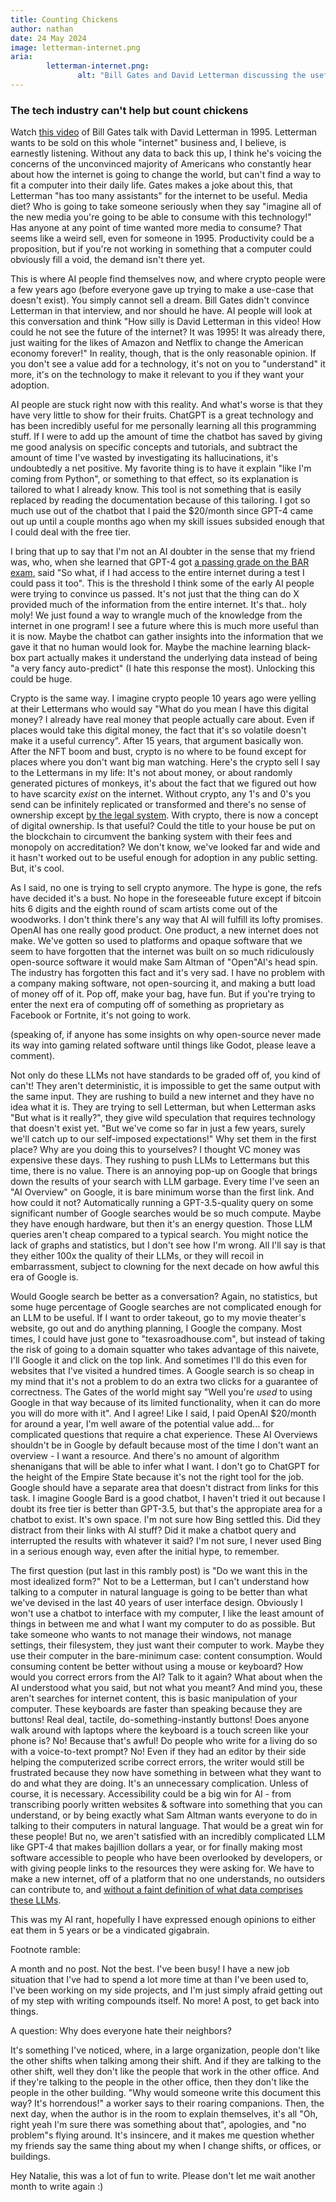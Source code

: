 ```yaml
--- 
title: Counting Chickens
author: nathan 
date: 24 May 2024 
image: letterman-internet.png
aria:
        letterman-internet.png:
               alt: "Bill Gates and David Letterman discussing the usefulness of the internet in 1995" 
---
```

### The tech industry can't help but count chickens 

Watch [this video](https://www.youtube.com/watch?v=fs-YpQj88ew) of Bill Gates talk with David Letterman in 1995.
Letterman wants to be sold on this whole "internet" business and, I believe, is earnestly listening. Without any
data to back this up, I think he's voicing the concerns of the unconvinced majority of Americans who constantly
hear about how the internet is going to change the world, but can't find a way to fit a computer into their daily
life. Gates makes a joke about this, that Letterman "has too many assistants" for the internet to be useful. Media
diet? Who is going to take someone seriously when they say "imagine all of the new media you're going to be able
to consume with this technology!" Has anyone at any point of time wanted more media to consume? That seems like a
weird sell, even for someone in 1995. Productivity could be a proposition, but if you're not working in something
that a computer could obviously fill a void, the demand isn't there yet.

This is where AI people find themselves now, and where crypto people were a few years ago (before everyone gave
up trying to make a use-case that doesn't exist). You simply cannot sell a dream. Bill Gates didn't convince Letterman
in that interview, and nor should he have. AI people will look at this conversation and think "How silly is David
Letterman in this video! How could he not see the future of the internet? It was 1995! It was already there, just
waiting for the likes of Amazon and Netflix to change the American economy forever!" In reality, though, that is
the only reasonable opinion. If you don't see a value add for a technology, it's not on you to "understand" it more,
it's on the technology to make it relevant to you if they want your adoption. 

AI people are stuck right now with this reality. And what's worse is that they have very little to show for their
fruits. ChatGPT is a great technology and has been incredibly useful for me personally learning all this programming
stuff. If I were to add up the amount of time the chatbot has saved by giving me good analysis on specific concepts
and tutorials, and subtract the amount of time I've wasted by investigating its hallucinations, it's undoubtedly
a net positive. My favorite thing is to have it explain "like I'm coming from Python", or something to that effect,
so its explanation is tailored to what I already know. This tool is not something that is easily replaced by reading
the documentation because of this tailoring. I got so much use out of the chatbot that I paid the $20/month since GPT-4
came out up until a couple months ago when my skill issues subsided enough that I could deal with the free tier.

I bring that up to say that I'm not an AI doubter in the sense that my friend was, who, when she learned that GPT-4 got
[a passing grade on the BAR exam](https://www.abajournal.com/web/article/latest-version-of-chatgpt-aces-the-bar-exam-with-score-in-90th-percentile),
said "So what, if I had access to the entire internet during a test I could pass it too". This is the threshold I think
some of the early AI people were trying to convince us passed. It's not just that the thing can do X provided much of
the information from the entire internet. It's that.. holy moly! We just found a way to wrangle much of the knowledge
from the internet in one program! I see a future where this is much more useful than it is now. Maybe the chatbot can
gather insights into the information that we gave it that no human would look for. Maybe the machine learning black-box
part actually makes it understand the underlying data instead of being "a very fancy auto-predict" (I hate this response
the most). Unlocking this could be huge.

Crypto is the same way. I imagine crypto people 10 years ago were yelling at their Lettermans who would say 
"What do you mean I have this digital money? I already have real money that people actually care about. 
Even if places would take this digital money, the fact that it's so volatile doesn't make
it a useful currency". After 15 years, that argument basically won. After the NFT boom and bust, crypto is no where to 
be found except for places where you don't want big man watching. 
Here's the crypto sell I say to the Lettermans in my life: It's not about money, or
about randomly generated pictures of monkeys, it's about the fact that we figured out how to have
scarcity *exist* on the internet. Without crypto, any 1's and 0's you send can be infinitely replicated or transformed
and there's no sense of ownership except [by the legal system](https://www.youtube.com/watch?v=C6aeL83z_9Y). With crypto,
there is now a concept of digital ownership. Is that useful? Could the title to your house be put on the blockchain to circumvent the banking system with
their fees and monopoly on accreditation? We don't know, we've looked far and wide and it hasn't worked out to be useful enough for
adoption in any public setting. But, it's cool.

As I said, no one is trying to sell crypto anymore. The hype is gone, the refs have decided it's a bust. No hope in
the foreseeable future except if bitcoin hits 6 digits and the eighth round of scam artists come out of the woodworks.
I don't think there's any way that AI will fulfill its lofty promises. OpenAI has one really good product. One product,
a new internet does not make. We've gotten so used to platforms and opaque software that we seem to have forgotten that
the internet was built on so much ridiculously open-source software it would make Sam Altman of "Open"AI's head spin.
The industry has forgotten this fact and it's very sad. I have no problem with a company making software, not
open-sourcing it, and making a butt load of money off of it. Pop off, make your bag, have fun. But if you're trying to
enter the next era of computing off of something as proprietary as Facebook or Fortnite, it's not going to work. 

(speaking of, if anyone has some
insights on why open-source never made its way into gaming related software until things like Godot, please leave a comment). 

Not only do these LLMs not have standards to be graded off of, you kind of can't! They aren't deterministic, it is
impossible to get the same output with the same input. They are rushing to build a new internet and they have no
idea what it is. They are trying to sell Letterman, but when Letterman asks "But what is it really?", they give
wild speculation that requires technology that doesn't exist yet. "But we've come so far in just a few years, surely
we'll catch up to our self-imposed expectations!" Why set them in the first place? Why are you doing this to yourselves?
I thought VC money was expensive these days. They rushing to push LLMs to Lettermans but this time, there is no value.
There is an annoying pop-up on Google that brings down the results of your search with LLM garbage. Every time I've seen
an "AI Overview" on Google, it is bare minimum worse than the first link. And how could it not? Automatically running a
GPT-3.5-quality query on some significant number of Google searches would be so much compute. Maybe they have enough hardware,
but then it's an energy question. Those LLM queries aren't cheap compared to a typical search. You might notice the lack
of graphs and statistics, but I don't see how I'm wrong. All I'll say is that they either 100x the quality of their LLMs,
or they will recoil in embarrassment, subject to clowning for the next decade on how awful this era of Google is.

Would Google search be better as a conversation? Again,
no statistics, but some huge percentage of Google searches are not complicated enough for an LLM to be useful. If I want to order
takeout, go to my movie theater's website, go out and do anything planning, I Google the company. Most times, I could have just gone
to "texasroadhouse.com", but instead of taking the risk of going to a domain squatter who takes advantage of this naivete, I'll Google
it and click on the top link. And sometimes I'll do this even for websites that I've visited a hundred times. A Google search is
so cheap in my mind that it's not a problem to do an extra two clicks for a guarantee of correctness. The Gates of the world
might say "Well you're *used* to using Google in that way because of its limited functionality, when it can do more you
will do more with it". And I agree! Like I said, I paid OpenAI $20/month for around a year, I'm well aware of the potential
value add... for complicated questions that require a chat experience. These AI Overviews shouldn't be in Google by default 
because most of the time I don't want an overview - I want a resource. And there's no amount of algorithm shenanigans that will 
be able to infer what I want. I don't go to ChatGPT for the height of the Empire State because it's not the right tool for the
job. Google should have a separate area that doesn't distract from links for this task. I imagine Google Bard is a good chatbot,
I haven't tried it out because I doubt its free tier is better than GPT-3.5, but that's the appropiate area for a chatbot to exist.
It's own space. I'm not sure how Bing settled this. Did they distract from their links with AI stuff? Did it make a chatbot query
and interrupted the results with whatever it said? I'm not sure, I never used Bing in a serious enough way, even after the initial hype, 
to remember.


The first question (put last in this rambly post) is "Do we want this in the most idealized form?" Not to be a Letterman,
but I can't understand how talking to a computer in natural language is going to be better than what we've devised in the
last 40 years of user interface design. Obviously I won't use a chatbot to interface with my computer, I like the least amount of 
things in between me and what I want my computer to do as possible. But take someone who wants to not manage their windows, not manage
settings, their filesystem, they just want their computer to work. Maybe they use their computer in the bare-minimum case: content consumption.
Would consuming content be better without using a mouse or keyboard? How would you correct errors from the AI? Talk to it again?
What about when the AI understood what you said, but not what you meant? And mind you, these aren't searches for internet content, 
this is basic manipulation of your computer. These keyboards are faster than speaking because they are buttons! Real deal, tactile,
do-something-instantly buttons! Does anyone walk around with laptops where the keyboard is a touch screen like your phone is? No!
Because that's awful! Do people who write for a living do so with a voice-to-text prompt? No! Even if they had an editor by their
side helping the computerized scribe correct errors, the writer would still be frustrated because they now have something in between
what they want to do and what they are doing. It's an unnecessary complication. Unless of course, it is necessary. Accessibility could
be a big win for AI - from transcribing poorly written websites & software into something that you can understand, or by being
exactly what Sam Altman wants everyone to do in talking to their computers in natural language. That would be a great win for
these people! But no, we aren't satisfied with an incredibly complicated LLM like GPT-4 that makes bajillion dollars a year,
or for finally making most software accessible to people who have been overlooked by developers, or with giving people links
to the resources they were asking for. We have to make a new internet, off of a platform that no one understands, no outsiders
can contribute to, and [without a faint definition of what data comprises these LLMs](https://twitter.com/tsarnick/status/1768021821595726254).  

This was my AI rant, hopefully I have expressed enough opinions to either eat them in 5 years or be a vindicated gigabrain.

Footnote ramble:

A month and no post. Not the best. I've been busy! I have a new job situation that I've had to spend a lot more
time at than I've been used to, I've been working on my side projects, and I'm just simply afraid getting out of
my step with writing compounds itself. No more! A post, to get back into things.

A question: Why does everyone hate their neighbors?

It's something I've noticed, where, in a large organization, people don't like the other shifts when talking
among their shift. And if they are talking to the other shift, well they don't like the people that work
in the other office. And if they're talking to the people in the other office, then they don't like the
people in the other building. "Why would someone write this document this way? It's horrendous!" a worker says to their roaring companions.
Then, the next day, when the author is in the room to explain themselves, it's all "Oh, right yeah I'm sure there
was something about that", apologies, and "no problem"s flying around. It's insincere, and it makes me question
whether my friends say the same thing about my when I change shifts, or offices, or buildings.

Hey Natalie, this was a lot of fun to write. Please don't let me wait another month to write again :)
